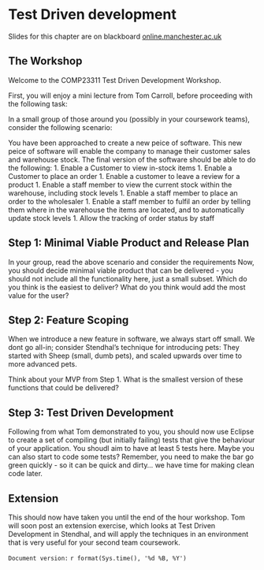 # Test Driven development {#testing}
Slides for this chapter are on blackboard [online.manchester.ac.uk](https://online.manchester.ac.uk)

## The Workshop

Welcome to the COMP23311 Test Driven Development Workshop.

First, you will enjoy a mini lecture from Tom Carroll, before proceeding with the following task:


In a small group of those around you (possibly in your coursework teams), consider the following scenario:

You have been approached to create a new peice of software. This new peice of software will enable the company to manage their customer sales and warehouse stock.
The final version of the software should be able to do the following:
1. Enable a Customer to view in-stock items
1. Enable a Customer to place an order
1. Enable a customer to leave a review for a product
1. Enable a staff member to view the current stock within the warehouse, including stock levels
1. Enable a staff member to place an order to the wholesaler
1. Enable a staff member to fulfil an order by telling them where in the warehouse the items are located, and to automatically update stock levels
1. Allow the tracking of order status by staff

## Step 1: Minimal Viable Product and Release Plan
In your group, read the above scenario and consider the requirements
Now, you should decide minimal viable product that can be delivered - you should not include all the functionality here, just a small subset. Which do you think is the easiest to deliver? What do you think would add the most value for the user?

## Step 2: Feature Scoping
When we introduce a new feature in software, we always start off small. We dont go all-in; consider Stendhal's technique for introducing pets: They started with Sheep (small, dumb pets), and scaled upwards over time to more advanced pets.

Think about your MVP from Step 1. What is the smallest version of these functions that could be delivered?

## Step 3: Test Driven Development
Following from what Tom demonstrated to you, you should now use Eclipse to create a set of compiling (but initially failing) tests that give the behaviour of your application. You shoudl aim to have at least 5 tests here. Maybe you can also start to code some tests? Remember, you need to make the bar go green quickly - so it can be quick and dirty... we have time for making clean code later.

## Extension
This should now have taken you until the end of the hour workshop. Tom will soon post an extension exercise, which looks at Test Driven Development in Stendhal, and will apply the techniques in an environment that is very useful for your second team coursework.

`Document version:` `r format(Sys.time(), '%d %B, %Y')`
